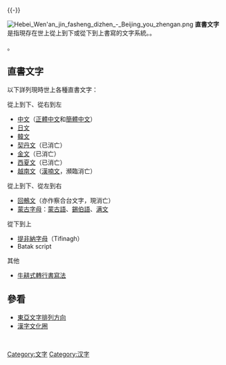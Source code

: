 {{unreferenced|time=2020-12-25}}{{-}}
{{Merge to|1=縱書與橫書|time=2021-08-14T02:05:15+00:00}}

[[File:Hebei_Wen'an_jin_fasheng_dizhen_-_Beijing_you_zhengan.png|thumb]]
'''直書文字'''是指現存在世上從上到下或從下到上書寫的文字系統。{{fact|過往，人們一直認為在世上除了[[漢字文化圈|中國或鄰近受中國影響的地區]]所使用的文字是從上到下書寫之外，其餘的文字都是橫向書寫}}。

{{fact|隨着人們對世界各地語言的文字的發現，另一個事實浮出水面：在[[非洲|非洲]]及[[東南亞|東南亞]]有部份地區的文字都是直書，不過都是從下而上，而不是從上到下書寫}}。

==直書文字==
以下詳列現時世上各種直書文字：

;從上到下、從右到左
* [[中文|中文]]（[[正體中文|正體中文]]和[[簡體中文|簡體中文]]）
* [[日文|日文]]
* [[韓文|韓文]]
* [[契丹文|契丹文]]（已消亡）
* [[金文|金文]]（已消亡）
* [[西夏文|西夏文]]（已消亡）
* [[越南文|越南文]]（[[漢喃文|漢喃文]]，瀕臨消亡）

;從上到下、從左到右
* [[回鶻文|回鶻文]]（亦作察合台文字，現消亡）
* [[蒙古字母|蒙古字母]]：[[蒙古語|蒙古語]]、[[錫伯語|錫伯語]]、[[满文|满文]]

;從下到上
* [[提非納字母|提非納字母]]（Tifinagh）
* Batak script

; 其他
* [[牛耕式轉行書寫法|牛耕式轉行書寫法]]

== 參看 ==
* [[東亞文字排列方向|東亞文字排列方向]]
* [[漢字文化圈|漢字文化圈]]

<br>
{{lang-stub}}

[[Category:文字|Category:文字]]
[[Category:汉字|Category:汉字]]